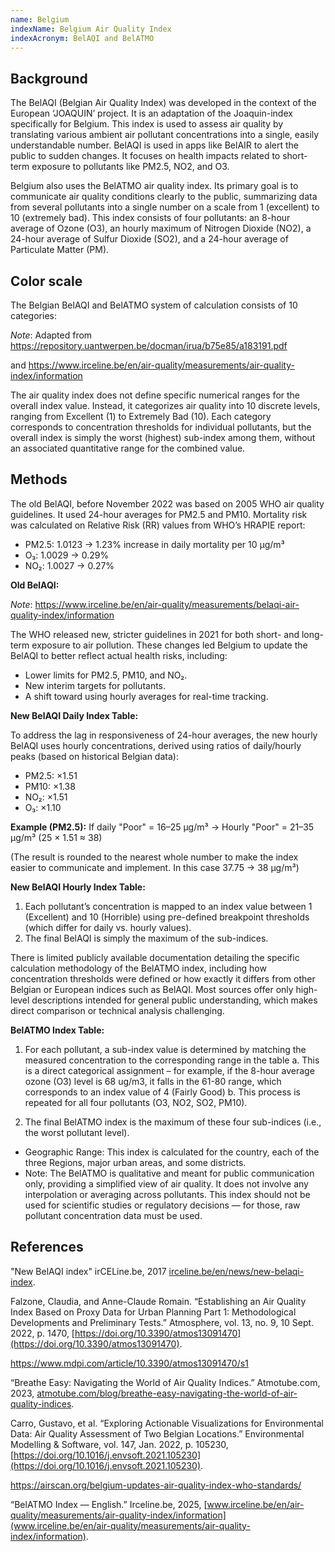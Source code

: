 ```yaml
---
name: Belgium
indexName: Belgium Air Quality Index
indexAcronym: BelAQI and BelATMO
---
```



## Background

The BelAQI (Belgian Air Quality Index) was developed in the context of the European ‘JOAQUIN’ project. It is an adaptation of 
the Joaquin-index specifically for Belgium. This index is used to assess air quality by translating various ambient air pollutant 
concentrations into a single, easily understandable number. BelAQI is used in apps like BelAIR to alert the public to sudden changes. 
It focuses on health impacts related to short-term exposure to pollutants like PM2.5, NO2, and O3. 

Belgium also uses the BelATMO air quality index. Its primary goal is to communicate air quality conditions clearly to the public, summarizing 
data from several pollutants into a single number on a scale from 1 (excellent) to 10 (extremely bad). This index consists of four pollutants: 
an 8-hour average of Ozone (O3), an hourly maximum of Nitrogen Dioxide (NO2), a 24-hour average of Sulfur Dioxide (SO2), and a 24-hour average of 
Particulate Matter (PM). 

## Color scale

The Belgian BelAQI and BelATMO system of calculation consists of 10 categories:

<ColorScale index="belgiumI" value={false} />

_Note_: Adapted from https://repository.uantwerpen.be/docman/irua/b75e85/a183191.pdf 

and https://www.irceline.be/en/air-quality/measurements/air-quality-index/information 

<Admonition type="note">
  The air quality index does not define specific numerical ranges 
  for the overall index value. Instead, it categorizes air quality 
  into 10 discrete levels, ranging from Excellent (1) to Extremely 
  Bad (10). Each category corresponds to concentration thresholds for 
  individual pollutants, but the overall index is simply the worst 
  (highest) sub-index among them, without an associated quantitative 
  range for the combined value.
</Admonition>

## Methods

The old BelAQI, before November 2022 was based on 2005 WHO air quality guidelines. It used 24-hour averages for PM2.5 and PM10. Mortality risk was calculated on 
Relative Risk (RR) values from WHO’s HRAPIE report: 


- PM2.5: 1.0123 → 1.23% increase in daily mortality per 10 µg/m³
- O₃: 1.0029 → 0.29%
- NO₂: 1.0027 → 0.27%

**Old BelAQI:** 

<BreakpointsTable index="belgiumI" />

_Note_: https://www.irceline.be/en/air-quality/measurements/belaqi-air-quality-index/information


The WHO released new, stricter guidelines in 2021 for both short- and long-term exposure to air pollution. These changes led Belgium to update the BelAQI to better 
reflect actual health risks, including:

- Lower limits for PM2.5, PM10, and NO₂.
- New interim targets for pollutants.
- A shift toward using hourly averages for real-time tracking.    



**New BelAQI Daily Index Table:** 

<BreakpointsTable index="belgiumII" />

To address the lag in responsiveness of 24-hour averages, the new hourly BelAQI uses hourly concentrations, derived using ratios of daily/hourly peaks (based on 
historical Belgian data):

- PM2.5: ×1.51
- PM10: ×1.38
- NO₂: ×1.51
- O₃: ×1.10

**Example (PM2.5):**
If daily "Poor" = 16–25 µg/m³
→ Hourly "Poor" = 21–35 µg/m³ (25 × 1.51 ≈ 38)

(The result is rounded to the nearest whole number to make the index easier to communicate and implement. In this case 37.75 → 38 µg/m³)


**New BelAQI Hourly Index Table:** 

<BreakpointsTable index="belgiumIII" />

1. Each pollutant’s concentration is mapped to an index value between 1 (Excellent) and 10 (Horrible) using pre-defined breakpoint thresholds (which differ for daily vs. hourly values).
2. The final BelAQI is simply the maximum of the sub-indices. 

<Admonition type="note">
  There is limited publicly available documentation detailing the specific 
  calculation methodology of the BelATMO index, including how concentration 
  thresholds were defined or how exactly it differs from other Belgian or 
  European indices such as BelAQI. Most sources offer only high-level descriptions 
  intended for general public understanding, which makes direct comparison or 
  technical analysis challenging.
</Admonition>

**BelATMO Index Table:** 

<BreakpointsTable index="belgiumIV" />

1. For each pollutant, a sub-index value is determined by matching the measured concentration to the corresponding range in the table
    a. This is a direct categorical assignment – for example, if the 8-hour average ozone (O3) level is 68 ug/m3, it falls in the 61-80 range, which corresponds to an index value of 4 (Fairly Good) 
    b. This process is repeated for all four pollutants (O3, NO2, SO2, PM10).

2. The final BelATMO index is the maximum of these four sub-indices (i.e., the worst pollutant level).

- Geographic Range: This index is calculated for the country, each of the three Regions, major urban areas, and some districts. 
- Note: The BelATMO is qualitative and meant for public communication only, providing a simplified view of air quality. It does not involve any interpolation or averaging across pollutants. This index should not be used for scientific studies or regulatory decisions — for those, raw pollutant concentration data must be used.



## References

"New BelAQI index" irCELine.be, 2017 [irceline.be/en/news/new-belaqi-index](https://irceline.be/en/news/new-belaqi-index).

Falzone, Claudia, and Anne-Claude Romain. “Establishing an Air Quality Index Based on Proxy Data for Urban Planning Part 1: Methodological Developments and Preliminary Tests.” 
Atmosphere, vol. 13, no. 9, 10 Sept. 2022, p. 1470, [https://doi.org/10.3390/atmos13091470](https://doi.org/10.3390/atmos13091470).

https://www.mdpi.com/article/10.3390/atmos13091470/s1

“Breathe Easy: Navigating the World of Air Quality Indices.” Atmotube.com, 2023, [atmotube.com/blog/breathe-easy-navigating-the-world-of-air-quality-indices](atmotube.com/blog/breathe-easy-navigating-the-world-of-air-quality-indices).

Carro, Gustavo, et al. “Exploring Actionable Visualizations for Environmental Data: Air Quality Assessment of Two Belgian Locations.” Environmental Modelling & Software, vol. 147, Jan. 2022, p. 105230, [https://doi.org/10.1016/j.envsoft.2021.105230](https://doi.org/10.1016/j.envsoft.2021.105230).

https://airscan.org/belgium-updates-air-quality-index-who-standards/

“BelATMO Index — English.” Irceline.be, 2025, [www.irceline.be/en/air-quality/measurements/air-quality-index/information](www.irceline.be/en/air-quality/measurements/air-quality-index/information).

‌